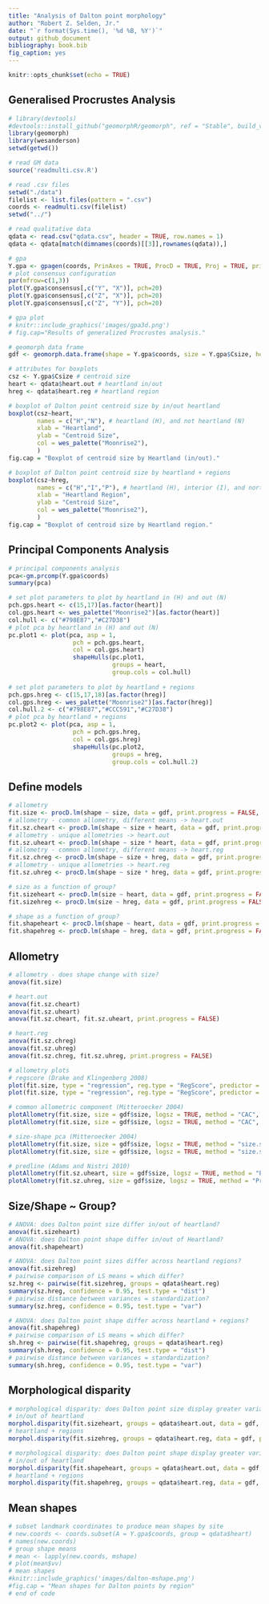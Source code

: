 ```yaml
---
title: "Analysis of Dalton point morphology"
author: "Robert Z. Selden, Jr."
date: "`r format(Sys.time(), '%d %B, %Y')`"
output: github_document
bibliography: book.bib
fig_caption: yes
---
```


```r
knitr::opts_chunk$set(echo = TRUE)
```

## Generalised Procrustes Analysis

```r
# library(devtools)
#devtools::install_github("geomorphR/geomorph", ref = "Stable", build_vignettes = TRUE)
library(geomorph)
library(wesanderson)
setwd(getwd())

# read GM data
source('readmulti.csv.R')

# read .csv files
setwd("./data")
filelist <- list.files(pattern = ".csv")
coords <- readmulti.csv(filelist)
setwd("../")

# read qualitative data
qdata <- read.csv("qdata.csv", header = TRUE, row.names = 1)
qdata <- qdata[match(dimnames(coords)[[3]],rownames(qdata)),]

# gpa
Y.gpa <- gpagen(coords, PrinAxes = TRUE, ProcD = TRUE, Proj = TRUE, print.progress = FALSE)
# plot consensus configuration
par(mfrow=c(1,3))
plot(Y.gpa$consensus[,c("Y", "X")], pch=20)
plot(Y.gpa$consensus[,c("Z", "X")], pch=20)
plot(Y.gpa$consensus[,c("Z", "Y")], pch=20)

# gpa plot
# knitr::include_graphics('images/gpa3d.png')
# fig.cap="Results of generalized Procrustes analysis."
```

```r
# geomorph data frame
gdf <- geomorph.data.frame(shape = Y.gpa$coords, size = Y.gpa$Csize, heart = qdata$heart.out, hreg = qdata$heart.reg)

# attributes for boxplots
csz <- Y.gpa$Csize # centroid size
heart <- qdata$heart.out # heartland in/out
hreg <- qdata$heart.reg # heartland region

# boxplot of Dalton point centroid size by in/out heartland
boxplot(csz~heart,
        names = c("H","N"), # heartland (H), and not heartland (N)
        xlab = "Heartland",
        ylab = "Centroid Size",
        col = wes_palette("Moonrise2"),
        )
fig.cap = "Boxplot of centroid size by Heartland (in/out)."

# boxplot of Dalton point centroid size by heartland + regions
boxplot(csz~hreg,
        names = c("H","I","P"), # heartland (H), interior (I), and northern periphery (P)
        xlab = "Heartland Region",
        ylab = "Centroid Size",
        col = wes_palette("Moonrise2"),
        )
fig.cap = "Boxplot of centroid size by Heartland region."
```


## Principal Components Analysis

```r
# principal components analysis
pca<-gm.prcomp(Y.gpa$coords)
summary(pca)

# set plot parameters to plot by heartland in (H) and out (N)
pch.gps.heart <- c(15,17)[as.factor(heart)]
col.gps.heart <- wes_palette("Moonrise2")[as.factor(heart)]
col.hull <- c("#798E87","#C27D38")
# plot pca by heartland in (H) and out (N)
pc.plot1 <- plot(pca, asp = 1,
                  pch = pch.gps.heart,
                  col = col.gps.heart)
                  shapeHulls(pc.plot1, 
                             groups = heart,
                             group.cols = col.hull)
                  
# set plot parameters to plot by heartland + regions
pch.gps.hreg <- c(15,17,18)[as.factor(hreg)]
col.gps.hreg <- wes_palette("Moonrise2")[as.factor(hreg)]
col.hull.2 <- c("#798E87","#CCC591","#C27D38")
# plot pca by heartland + regions
pc.plot2 <- plot(pca, asp = 1,
                  pch = pch.gps.hreg,
                  col = col.gps.hreg)
                  shapeHulls(pc.plot2, 
                             groups = hreg,
                             group.cols = col.hull.2)
```

## Define models

```r
# allometry
fit.size <- procD.lm(shape ~ size, data = gdf, print.progress = FALSE, iter = 9999)
# allometry - common allometry, different means -> heart.out
fit.sz.cheart <- procD.lm(shape ~ size + heart, data = gdf, print.progress = FALSE, iter = 9999)
# allometry - unique allometries -> heart.out
fit.sz.uheart <- procD.lm(shape ~ size * heart, data = gdf, print.progress = FALSE, iter = 9999)
# allometry - common allometry, different means -> heart.reg
fit.sz.chreg <- procD.lm(shape ~ size + hreg, data = gdf, print.progress = FALSE, iter = 9999)
# allometry - unique allometries -> heart.reg
fit.sz.uhreg <- procD.lm(shape ~ size * hreg, data = gdf, print.progress = FALSE, iter = 9999)

# size as a function of group?
fit.sizeheart <- procD.lm(size ~ heart, data = gdf, print.progress = FALSE, iter = 9999)
fit.sizehreg <- procD.lm(size ~ hreg, data = gdf, print.progress = FALSE, iter = 9999)

# shape as a function of group?
fit.shapeheart <- procD.lm(shape ~ heart, data = gdf, print.progress = FALSE, iter = 9999)
fit.shapehreg <- procD.lm(shape ~ hreg, data = gdf, print.progress = FALSE, iter = 9999)
```

## Allometry

```r
# allometry - does shape change with size?
anova(fit.size)

# heart.out
anova(fit.sz.cheart)
anova(fit.sz.uheart)
anova(fit.sz.cheart, fit.sz.uheart, print.progress = FALSE)

# heart.reg
anova(fit.sz.chreg)
anova(fit.sz.uhreg)
anova(fit.sz.chreg, fit.sz.uhreg, print.progress = FALSE)

# allometry plots
# regscore (Drake and Klingenberg 2008)
plot(fit.size, type = "regression", reg.type = "RegScore", predictor = log(gdf$size), pch = pch.gps.heart, col = col.gps.heart)
plot(fit.size, type = "regression", reg.type = "RegScore", predictor = log(gdf$size), pch = pch.gps.hreg, col = col.gps.hreg)

# common allometric component (Mitteroecker 2004)
plotAllometry(fit.size, size = gdf$size, logsz = TRUE, method = "CAC", pch = pch.gps.heart, col = col.gps.heart)
plotAllometry(fit.size, size = gdf$size, logsz = TRUE, method = "CAC", pch = pch.gps.hreg, col = col.gps.hreg)

# size-shape pca (Mitteroecker 2004)
plotAllometry(fit.size, size = gdf$size, logsz = TRUE, method = "size.shape", pch = pch.gps.heart, col = col.gps.heart)
plotAllometry(fit.size, size = gdf$size, logsz = TRUE, method = "size.shape", pch = pch.gps.hreg, col = col.gps.hreg)

# predline (Adams and Nistri 2010)
plotAllometry(fit.sz.uheart, size = gdf$size, logsz = TRUE, method = "PredLine", pch = pch.gps.heart, col = col.gps.heart)
plotAllometry(fit.sz.uhreg, size = gdf$size, logsz = TRUE, method = "PredLine", pch = pch.gps.hreg, col = col.gps.hreg)
```

## Size/Shape ~ Group?

```r
# ANOVA: does Dalton point size differ in/out of heartland?
anova(fit.sizeheart)
# ANOVA: does Dalton point shape differ in/out of Heartland?
anova(fit.shapeheart)

# ANOVA: does Dalton point sizes differ across heartland regions?
anova(fit.sizehreg)
# pairwise comparison of LS means = which differ?
sz.hreg <- pairwise(fit.sizehreg, groups = qdata$heart.reg)
summary(sz.hreg, confidence = 0.95, test.type = "dist")
# pairwise distance between variances = standardization?
summary(sz.hreg, confidence = 0.95, test.type = "var")

# ANOVA: does Dalton point shape differ across heartland + regions?
anova(fit.shapehreg)
# pairwise comparison of LS means = which differ?
sh.hreg <- pairwise(fit.shapehreg, groups = qdata$heart.reg)
summary(sh.hreg, confidence = 0.95, test.type = "dist")
# pairwise distance between variances = standardization?
summary(sh.hreg, confidence = 0.95, test.type = "var")
```

## Morphological disparity

```r
# morphological disparity: does Dalton point size display greater variation among individuals?
# in/out of heartland
morphol.disparity(fit.sizeheart, groups = qdata$heart.out, data = gdf, print.progress = FALSE, iter = 9999)
# heartland + regions
morphol.disparity(fit.sizehreg, groups = qdata$heart.reg, data = gdf, print.progress = FALSE, iter = 9999)

# morphological disparity: does Dalton point shape display greater variation among individuals?
# in/out of heartland
morphol.disparity(fit.shapeheart, groups = qdata$heart.out, data = gdf, print.progress = FALSE, iter = 9999)
# heartland + regions
morphol.disparity(fit.shapehreg, groups = qdata$heart.reg, data = gdf, print.progress = FALSE, iter = 9999)
```

## Mean shapes

```r
# subset landmark coordinates to produce mean shapes by site
# new.coords <- coords.subset(A = Y.gpa$coords, group = qdata$heart)
# names(new.coords)
# group shape means
# mean <- lapply(new.coords, mshape)
# plot(mean$vv)
# mean shapes
#knitr::include_graphics('images/dalton-mshape.png')
#fig.cap = "Mean shapes for Dalton points by region"
# end of code
```
